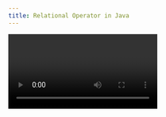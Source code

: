 ```yaml
---
title: Relational Operator in Java
---
```


<Video id="TEJpeRI_NEo" />

<Steps>
  <Step>
    ## What are Relational Operators?

    * Used to **compare two values**.
    * Result is always a **boolean** (`true` or `false`).
  </Step>

  <Step>
    ## List of Relational Operators

    | Operator | Meaning               | Example (`x=6, y=5`) | Result |
    | -------- | --------------------- | -------------------- | ------ |
    | `<`      | Less than             | `x < y` → `6 < 5`    | false  |
    | `>`      | Greater than          | `x > y` → `6 > 5`    | true   |
    | `<=`     | Less than or equal to | `x <= y` → `6 <= 5`  | false  |
    | `>=`     | Greater or equal to   | `x >= y` → `6 >= 5`  | true   |
    | `==`     | Equal to              | `x == y` → `6 == 5`  | false  |
    | `!=`     | Not equal to          | `x != y` → `6 != 5`  | true   |
  </Step>

  <Step>
    ## Example Program

    ```java
    public class Hello {
        public static void main(String[] args) {
            int x = 6;
            int y = 5;

            boolean r1 = x < y;
            boolean r2 = x >= y;
            boolean r3 = x != y;
            boolean r4 = (x == y);

            System.out.println("x < y : " + r1);
            System.out.println("x >= y: " + r2);
            System.out.println("x != y: " + r3);
            System.out.println("x == y: " + r4);
        }
    }
    ```
  </Step>

  <Step>
    ## **Key Notes**:

    * Relational operators are mostly used in **conditions** (like `if` statements, loops).
    * Always return **true** or **false**.
    * `==` checks **value equality**, not assignment.
  </Step>
</Steps>
